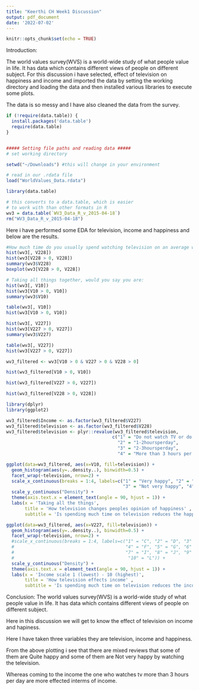 ```yaml
---
title: "Keerthi CH Week1 Discussion"
output: pdf_document
date: '2022-07-02'
---
```


```r
knitr::opts_chunk$set(echo = TRUE)
```

Introduction:

The world values survey(WVS) is a world-wide study of what people value in life. It has data 
which contains different views of people on different subject. 
For this discussion i have selected, effect of television on happiness and income and imported the data by setting the working directory and loading the data and then installed various libraries to execute some plots.

The data is so messy and I have also cleaned the data from the survey.

```r
if (!require(data.table)) {
  install.packages('data.table')
  require(data.table)
}


##### Setting file paths and reading data #####
# set working directory 

setwd("~/Downloads") #this will change in your environment

# read in our .rdata file
load("WorldValues_Data.rdata")

library(data.table)

# this converts to a data.table, which is easier
# to work with than other formats in R
wv3 = data.table(`WV3_Data_R_v_2015-04-18`)
rm("WV3_Data_R_v_2015-04-18")
```

Here i have performed some EDA for television, income and happiness and below are the results.


```r
#How much time do you usually spend watching television on an average weekday
hist(wv3[, V228])
hist(wv3[V228 > 0, V228])
summary(wv3$V228)
boxplot(wv3[V228 > 0, V228])
```

```r
# Taking all things together, would you say you are:
hist(wv3[, V10])
hist(wv3[V10 > 0, V10])
summary(wv3$V10)

table(wv3[, V10])
hist(wv3[V10 > 0, V10])
```

```r
hist(wv3[, V227])
hist(wv3[V227 > 0, V227])
summary(wv3$V227)

table(wv3[, V227])
hist(wv3[V227 > 0, V227])
```

```r
wv3_filtered <- wv3[V10 > 0 & V227 > 0 & V228 > 0]
```

```r
hist(wv3_filtered[V10 > 0, V10])

hist(wv3_filtered[V227 > 0, V227])

hist(wv3_filtered[V228 > 0, V228])
```

```r
library(dplyr)
library(ggplot2)
```



```r
wv3_filtered$Income <- as.factor(wv3_filtered$V227)
wv3_filtered$television <- as.factor(wv3_filtered$V228)
wv3_filtered$television <- plyr::revalue(wv3_filtered$television,
                                        c("1" = "Do not watch TV or do not have access to TV",
                                          "2" = "1-2hoursperday",
                                          "3" = "2-3hoursperday",
                                          "4" = "More than 3 hours per day"))
```

```r
ggplot(data=wv3_filtered, aes(x=V10, fill=television)) + 
  geom_histogram(aes(y=..density..), binwidth=0.5) +
  facet_wrap(~television, nrow=2) + 
  scale_x_continuous(breaks = 1:4, labels=c("1" = "Very happy", "2" = "Quite happy",
                                            "3" = "Not very happy", "4" = "Not at all happy")) +
  scale_y_continuous("Density") + 
  theme(axis.text.x = element_text(angle = 90, hjust = 1)) +
  labs(x = 'Taking all the things',
       title = 'How television changes peoples opinion of happiness' ,
       subtitle = 'Is spending much time on television reduces the happiness')
```


```r
ggplot(data=wv3_filtered, aes(x=V227, fill=television)) + 
  geom_histogram(aes(y=..density..), binwidth=0.5) +
  facet_wrap(~television, nrow=2) + 
  #scale_x_continuous(breaks = 1:4, labels=c("1" = "C", "2" = "D", "3" = "E",
  #                                          "4" = "F", "5" = "G", "6" = "H",
  #                                          "7" = "I", "8" = "J", "9" = "K",
  #                                           "10" = "L")) +
  scale_y_continuous("Density") + 
  theme(axis.text.x = element_text(angle = 90, hjust = 1)) +
  labs(x = 'Income scale 1 (lowest) - 10 (highest)',
       title = 'How television effects income' ,
       subtitle = 'Is spending much time on television reduces the income')
```

Conclusion: The world values survey(WVS) is a world-wide study of what people value in life. It has data which contains different views of people on different subject. 

Here in this discussion we will get to know the effect of television on income and hapiness. 

Here I have taken three variables they are television, income and happiness.

From the above plotting i see that there are mixed reviews that some of them are Quite happy and some of them are Not very happy by watching the television.

Whereas coming to the income the one who watches tv more than 3 hours per day are more effected interms of income.
